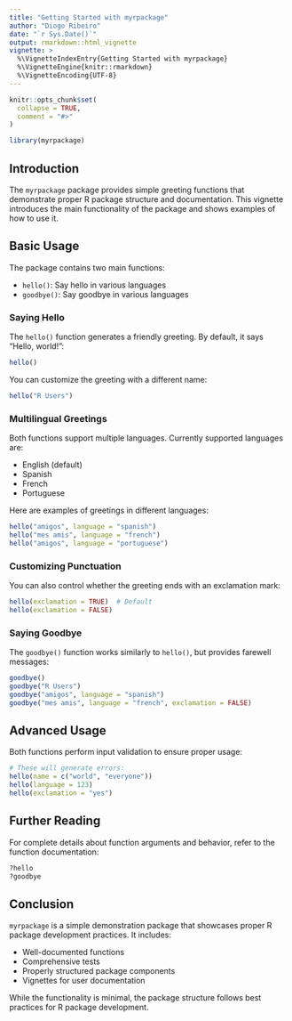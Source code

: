 ```yaml
---
title: "Getting Started with myrpackage"
author: "Diogo Ribeiro"
date: "`r Sys.Date()`"
output: rmarkdown::html_vignette
vignette: >
  %\VignetteIndexEntry{Getting Started with myrpackage}
  %\VignetteEngine{knitr::rmarkdown}
  %\VignetteEncoding{UTF-8}
---
```


```r
knitr::opts_chunk$set(
  collapse = TRUE,
  comment = "#>"
)
```

```r
library(myrpackage)
```

## Introduction

The `myrpackage` package provides simple greeting functions that demonstrate proper R package structure and documentation. This vignette introduces the main functionality of the package and shows examples of how to use it.

## Basic Usage

The package contains two main functions:

- `hello()`: Say hello in various languages
- `goodbye()`: Say goodbye in various languages

### Saying Hello

The `hello()` function generates a friendly greeting. By default, it says "Hello, world!":

```r
hello()
```

You can customize the greeting with a different name:

```r
hello("R Users")
```

### Multilingual Greetings

Both functions support multiple languages. Currently supported languages are:

- English (default)
- Spanish
- French
- Portuguese

Here are examples of greetings in different languages:

```r
hello("amigos", language = "spanish")
hello("mes amis", language = "french")
hello("amigos", language = "portuguese")
```

### Customizing Punctuation

You can also control whether the greeting ends with an exclamation mark:

```r
hello(exclamation = TRUE)  # Default
hello(exclamation = FALSE)
```

### Saying Goodbye

The `goodbye()` function works similarly to `hello()`, but provides farewell messages:

```r
goodbye()
goodbye("R Users")
goodbye("amigos", language = "spanish")
goodbye("mes amis", language = "french", exclamation = FALSE)
```

## Advanced Usage

Both functions perform input validation to ensure proper usage:

```r
# These will generate errors:
hello(name = c("world", "everyone"))
hello(language = 123)
hello(exclamation = "yes")
```

## Further Reading

For complete details about function arguments and behavior, refer to the function documentation:

```r
?hello
?goodbye
```

## Conclusion

`myrpackage` is a simple demonstration package that showcases proper R package development practices. It includes:

- Well-documented functions
- Comprehensive tests
- Properly structured package components
- Vignettes for user documentation

While the functionality is minimal, the package structure follows best practices for R package development.
